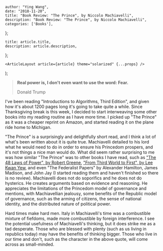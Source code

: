 

    author: "Ying Wang",
    date: "2018-11-20",
    title: "Book Review: "The Prince", by Niccolo Machiavelli",
    description: "Book Review: "The Prince", by Niccolo Machiavelli",
    categories: ['Books'],
};

    title: article.title,
    description: article.description,
};

    <ArticleLayout article={article} theme="solarized" {...props} />
);


> **Real power is, I don't even want to use the word: Fear.**
>
> Donald Trump

I've been reading "Introductions to Algorithms, Third Edition", and given how
it's about 1200 pages long it's going to take quite a while. Since Thanksgiving
break is this week, I decided to start interweaving some other books into my
reading routine as I have more time. I picked up "The Prince" as it was a
cheaper reprint on Amazon, and started reading it on the plane ride home to
Michigan.

"The Prince" is a surprisingly and delightfully short read, and I think a lot of
what's been written about it is quite true. Machiavelli detailed to his lord
what he would need to do in order to ensure his Princedom prospers, and it's not
things a nice man would do. What did seem rather surprising to me was how
similar "The Prince" was to other books I have read, such as ["The 48 Laws of
Power", by Robert Greene](/posts/2017/12/29/laws_of_power), ["From Third World
to First", by Lee Kwan Yew](/posts/2017/11/15/books_ive_read_this_year), and
even "The Federalist Papers" by Alexander Hamilton, James Madison, and John Jay
(I started reading them and haven't finished so there is no review). Machiavelli
does not do soporifics and he does not do hysterics. He creates arguments based
on evidence and reasoning. He appreciates the limitations of the Princedom model
of governance and mentions, with Machiavellian jealousy, some benefits of the
Republic model of governance, such as the arming of citizens, the sense of
national identity, and the distributed nature of political power.

Hard times make hard men. Italy in Machiavelli's time was a combustible mixture
of fiefdoms, made more combustible by foreign interference. I see the potential
usefulness of Machiavelli's thinking, but it does strike me as a tad desperate.
Those who are blessed with plenty (such as us living in republics today) may
have the benefits of thinking bigger. Those who live in our time and don't, such
as the character in the above quote, will come across as small-minded.

